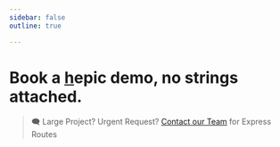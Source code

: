 ```yaml
---
sidebar: false
outline: true

---
```



# Book a [h](/signup)epic demo, no strings attached.

<EarlyAccessForm />

> 🗨️ Large Project? Urgent Request? [Contact our Team](mailto:info@qxip.net) for Express Routes
